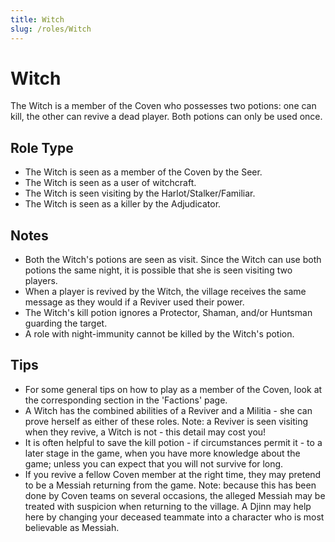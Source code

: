 ```yaml
---
title: Witch
slug: /roles/Witch
---
```


# Witch

The Witch is a member of the Coven who possesses two potions: one can kill, the other can revive a dead player. Both potions can only be used once.

## Role Type

- The Witch is seen as a member of the Coven by the Seer.
- The Witch is seen as a user of witchcraft.
- The Witch is seen visiting by the Harlot/Stalker/Familiar.
- The Witch is seen as a killer by the Adjudicator.

## Notes

- Both the Witch's potions are seen as visit. Since the Witch can use both potions the same night, it is possible that she is seen visiting two players.
- When a player is revived by the Witch, the village receives the same message as they would if a Reviver used their power.
- The Witch's kill potion ignores a Protector, Shaman, and/or Huntsman guarding the target.
- A role with night-immunity cannot be killed by the Witch's potion.

## Tips

- For some general tips on how to play as a member of the Coven, look at the corresponding section in the 'Factions' page.
- A Witch has the combined abilities of a Reviver and a Militia - she can prove herself as either of these roles. Note: a Reviver is seen visiting when they revive, a Witch is not - this detail may cost you!
- It is often helpful to save the kill potion - if circumstances permit it - to a later stage in the game, when you have more knowledge about the game; unless you can expect that you will not survive for long.
- If you revive a fellow Coven member at the right time, they may pretend to be a Messiah returning from the game. Note: because this has been done by Coven teams on several occasions, the alleged Messiah may be treated with suspicion when returning to the village. A Djinn may help here by changing your deceased teammate into a character who is most believable as Messiah.
